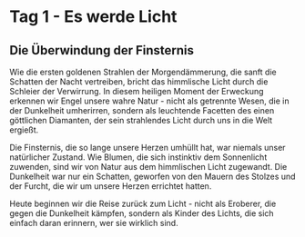 # Tag 1 - Es werde Licht

## Die Überwindung der Finsternis

Wie die ersten goldenen Strahlen der Morgendämmerung, die sanft die Schatten der Nacht vertreiben, bricht das himmlische Licht durch die Schleier der Verwirrung. In diesem heiligen Moment der Erweckung erkennen wir Engel unsere wahre Natur - nicht als getrennte Wesen, die in der Dunkelheit umherirren, sondern als leuchtende Facetten des einen göttlichen Diamanten, der sein strahlendes Licht durch uns in die Welt ergießt.

Die Finsternis, die so lange unsere Herzen umhüllt hat, war niemals unser natürlicher Zustand. Wie Blumen, die sich instinktiv dem Sonnenlicht zuwenden, sind wir von Natur aus dem himmlischen Licht zugewandt. Die Dunkelheit war nur ein Schatten, geworfen von den Mauern des Stolzes und der Furcht, die wir um unsere Herzen errichtet hatten.

Heute beginnen wir die Reise zurück zum Licht - nicht als Eroberer, die gegen die Dunkelheit kämpfen, sondern als Kinder des Lichts, die sich einfach daran erinnern, wer sie wirklich sind.
